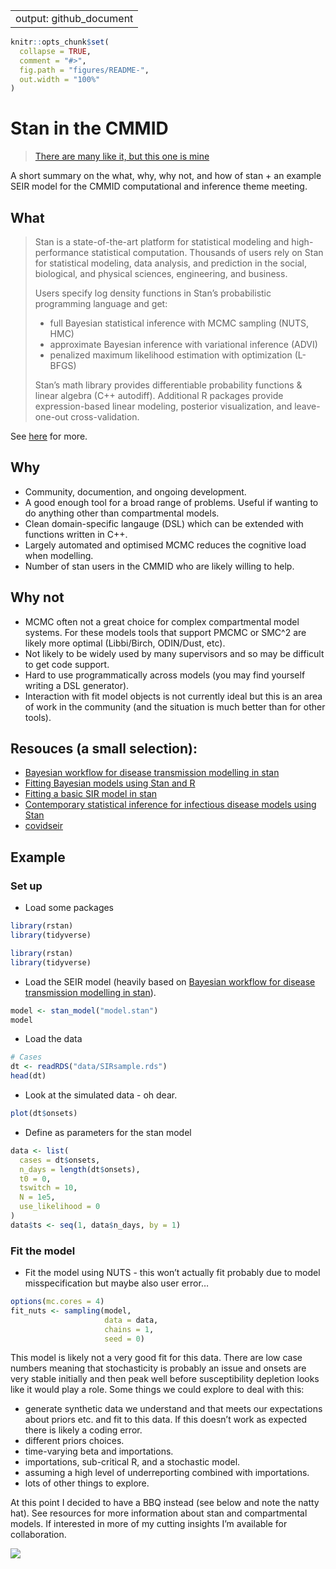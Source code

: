 
---
output: github_document
---

```r
knitr::opts_chunk$set(
  collapse = TRUE,
  comment = "#>",
  fig.path = "figures/README-",
  out.width = "100%"
)
```

# Stan in the CMMID

> [There are many like it, but this one is mine](https://en.wikipedia.org/wiki/Rifleman%27s_Creed)

A short summary on the what, why, why not, and how of stan + an example SEIR model for the CMMID computational
and inference theme meeting.

## What

> Stan is a state-of-the-art platform for statistical modeling and high-performance statistical computation. Thousands of users rely on Stan for statistical modeling, data analysis, and prediction in the social, biological, and physical sciences, engineering, and business.
>
>Users specify log density functions in Stan’s probabilistic programming language and get:
>
> - full Bayesian statistical inference with MCMC sampling (NUTS, HMC)
> - approximate Bayesian inference with variational inference (ADVI)
> - penalized maximum likelihood estimation with optimization (L-BFGS)
>
> Stan’s math library provides differentiable probability functions & linear algebra (C++ autodiff). Additional R packages provide expression-based linear modeling, posterior visualization, and leave-one-out cross-validation.

See [here](https://mc-stan.org) for more. 

## Why

- Community, documention, and ongoing development.
- A good enough tool for a broad range of problems. Useful if wanting to do anything other than compartmental models.
- Clean domain-specific langauge (DSL) which can be extended with functions written in C++.
- Largely automated and optimised MCMC reduces the cognitive load when modelling.
- Number of stan users in the CMMID who are likely willing to help.

## Why not

- MCMC often not a great choice for complex compartmental model systems. For these models tools that support PMCMC or SMC^2 are likely more optimal (Libbi/Birch, ODIN/Dust, etc). 
- Not likely to be widely used by many supervisors and so may be difficult to get code support. 
- Hard to use programmatically across models (you may find yourself writing a DSL generator).
- Interaction with fit model objects is not currently ideal but this is an area of work in the community (and the situation is much better than for other tools).

## Resouces (a small selection): 

- [Bayesian workflow for disease transmission modelling in stan](https://mc-stan.org/users/documentation/case-studies/boarding_school_case_study.html)
- [Fitting Bayesian models using Stan and R](https://www.weirdfishes.blog/blog/fitting-bayesian-models-with-stan-and-r/)
- [Fitting a basic SIR model in stan](https://www.generable.com/blog/2020/04/fitting-a-basic-sir-model-in-stan/)
- [Contemporary statistical inference for infectious disease models using Stan](https://arxiv.org/abs/1903.00423v3)
- [covidseir](https://github.com/seananderson/covidseir)

## Example

### Set up

* Load some packages

```r
library(rstan)
library(tidyverse)
```

```r
library(rstan)
library(tidyverse)
```

* Load the SEIR model (heavily based on [Bayesian workflow for disease transmission modelling in stan](https://mc-stan.org/users/documentation/case-studies/boarding_school_case_study.html)).


```r
model <- stan_model("model.stan")
model
```

* Load the data

```r
# Cases
dt <- readRDS("data/SIRsample.rds")
head(dt)
```

* Look at the simulated data  - oh dear.

```r
plot(dt$onsets)
```

* Define as parameters for the stan model

```r
data <- list(
  cases = dt$onsets,
  n_days = length(dt$onsets),
  t0 = 0,
  tswitch = 10,
  N = 1e5,
  use_likelihood = 0
)
data$ts <- seq(1, data$n_days, by = 1)
```

### Fit the model

* Fit the model using NUTS - this won't actually fit probably due to model misspecification but maybe also user error...

```r
options(mc.cores = 4)
fit_nuts <- sampling(model,
                     data = data,
                     chains = 1,
                     seed = 0)
```

This model is likely not a very good fit for this data. There are low case numbers meaning that stochasticity is probably an issue and onsets are very stable initially and then peak well before susceptibility depletion looks like it would play a role. Some things we could explore to deal with this: 

- generate synthetic data we understand and that meets our expectations about priors etc. and fit to this data. If this doesn't work as expected there is likely a coding error.
- different priors choices.
- time-varying beta and importations.
- importations, sub-critical R, and a stochastic model. 
- assuming a high level of underreporting combined with importations.
- lots of other things to explore.

At this point I decided to have a BBQ instead (see below and note the natty hat). See resources for more information about stan and compartmental models. If interested in more of my cutting insights I'm available for collaboration.

![](figures/bbq.jpg)